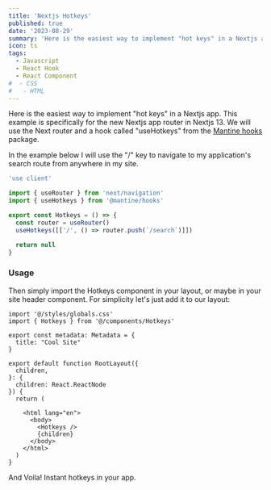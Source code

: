 ```yaml
---
title: 'Nextjs Hotkeys'
published: true
date: '2023-08-29'
summary: 'Here is the easiest way to implement "hot keys" in a Nextjs app using the app router.'
icon: ts
tags:
  - Javascript
  - React Hook
  - React Component
#  - CSS
#   - HTML
---
```


Here is the easiest way to implement "hot keys" in a Nextjs app. This example is specifically for the new Nextjs app router in Nextjs 13. We will use the Next router and a hook called "useHotkeys" from the [Mantine hooks](https://mantine.dev/pages/getting-started/) package.

In the example below I will use the "/" key to navigate to my application's search route from anywhere in my site.

<CodeBlock>

```JavaScript:hotkeys.ts
'use client'

import { useRouter } from 'next/navigation'
import { useHotkeys } from '@mantine/hooks'

export const Hotkeys = () => {
  const router = useRouter()
  useHotkeys([['/', () => router.push(`/search`)]])

  return null
}
```

</CodeBlock>

### Usage

Then simply import the Hotkeys component in your layout, or maybe in your site header component. For simplicity let's just add it to our layout:

<CodeBlock>

```JavaScript:cnExample.tsx
import '@/styles/globals.css'
import { Hotkeys } from '@/components/Hotkeys'

export const metadata: Metadata = {
  title: "Cool Site"
}

export default function RootLayout({
  children,
}: {
  children: React.ReactNode
}) {
  return (

    <html lang="en">
      <body>
        <Hotkeys />
        {children}
      </body>
    </html>
  )
}
```

</CodeBlock>

And Voila! Instant hotkeys in your app.
